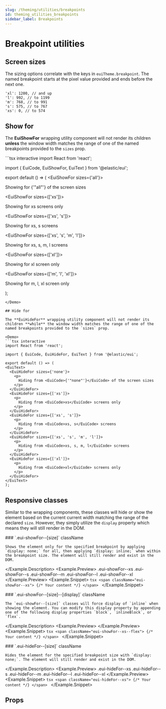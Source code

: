 ```yaml
---
slug: /theming/utilities/breakpoints
id: theming_utilities_breakpoints
sidebar_label: Breakpoints
---
```


# Breakpoint utilities

## Screen sizes

The sizing options correlate with the keys in `euiTheme.breakpoint`. The named breakpoint starts at the pixel value provided and ends before the next one.

```tsx
'xl': 1200, // and up
'l': 992, // to 1199
'm': 768, // to 991
's': 575, // to 767
'xs': 0, // to 574
```

## Show for

The **EuiShowFor** wrapping utility component will not render its children **unless** the window width matches the range of one of the named breakpoints provided to the `sizes` prop.

<Demo>
  ```tsx interactive
  import React from 'react';

  import { EuiCode, EuiShowFor, EuiText } from '@elastic/eui';

  export default () => (
  <EuiText>
    <EuiShowFor sizes={'all'}>
      <p>
        Showing for <EuiCode>{'"all"'}</EuiCode> of the screen sizes
      </p>
    </EuiShowFor>
    <EuiShowFor sizes={['xs']}>
      <p>
        Showing for <EuiCode>xs</EuiCode> screens only
      </p>
    </EuiShowFor>
    <EuiShowFor sizes={['xs', 's']}>
      <p>
        Showing for <EuiCode>xs, s</EuiCode> screens
      </p>
    </EuiShowFor>
    <EuiShowFor sizes={['xs', 's', 'm', 'l']}>
      <p>
        Showing for <EuiCode>xs, s, m, l</EuiCode> screens
      </p>
    </EuiShowFor>
    <EuiShowFor sizes={['xl']}>
      <p>
        Showing for <EuiCode>xl</EuiCode> screen only
      </p>
    </EuiShowFor>
    <EuiShowFor sizes={['m', 'l', 'xl']}>
      <p>
        Showing for <EuiCode>m, l, xl</EuiCode> screen only
      </p>
    </EuiShowFor>
  </EuiText>
  );
  ```
</Demo>

## Hide for

The **EuiHideFor** wrapping utility component will not render its children **while** the window width matches the range of one of the named breakpoints provided to the `sizes` prop.

<Demo>
  ```tsx interactive
  import React from 'react';

  import { EuiCode, EuiHideFor, EuiText } from '@elastic/eui';

  export default () => (
  <EuiText>
    <EuiHideFor sizes={'none'}>
      <p>
        Hiding from <EuiCode>{'"none"'}</EuiCode> of the screen sizes
      </p>
    </EuiHideFor>
    <EuiHideFor sizes={['xs']}>
      <p>
        Hiding from <EuiCode>xs</EuiCode> screens only
      </p>
    </EuiHideFor>
    <EuiHideFor sizes={['xs', 's']}>
      <p>
        Hiding from <EuiCode>xs, s</EuiCode> screens
      </p>
    </EuiHideFor>
    <EuiHideFor sizes={['xs', 's', 'm', 'l']}>
      <p>
        Hiding from <EuiCode>xs, s, m, l</EuiCode> screens
      </p>
    </EuiHideFor>
    <EuiHideFor sizes={['xl']}>
      <p>
        Hiding from <EuiCode>xl</EuiCode> screens only
      </p>
    </EuiHideFor>
  </EuiText>
  );
  ```
</Demo>

## Responsive classes

Similar to the wrapping components, these classes will hide or show the element based on the current current width matching the range of the declared `size`. However, they simply utilize the `display` property which means they will still render in the DOM.


<Example>
  <Example.Description>
    ### `.eui-showFor--[size]` <Badge color="hollow">className</Badge>

    Shows the element only for the specified breakpoint by applying `display: none;` for all, then applying `display: inline;` when within the breakpoint size. The element will still render and exist in the DOM.
  </Example.Description>
  <Example.Preview>
    <EuiCode className="eui-showFor--xs">.eui-showFor--xs</EuiCode>
    <EuiSpacer />
    <EuiCode className="eui-showFor--s">.eui-showFor--s</EuiCode>
    <EuiSpacer />
    <EuiCode className="eui-showFor--m">.eui-showFor--m</EuiCode>
    <EuiSpacer />
    <EuiCode className="eui-showFor--l">.eui-showFor--l</EuiCode>
    <EuiSpacer />
    <EuiCode className="eui-showFor--xl">.eui-showFor--xl</EuiCode>
  </Example.Preview>
  <Example.Snippet>
    ```tsx
    <span className="eui-showFor--xs">
      {/* Your content */}
    </span>
    ```
  </Example.Snippet>
</Example>


<Example>
  <Example.Description>
    ### `.eui-showFor--[size]--[display]` <Badge color="hollow">className</Badge>

    The `eui-showFor--[size]` classes will force display of `inline` when showing the element. You can modify this display property by appending one of the following display properties `block`, `inlineBlock`, or `flex`.
  </Example.Description>
  <Example.Preview>
    <ShowForExamplePreview />
  </Example.Preview>
  <Example.Snippet>
    ```tsx
    <span className="eui-showFor--xs--flex">
      {/* Your content */}
    </span>
    ```
  </Example.Snippet>
</Example>

<Example>
  <Example.Description>
    ### `.eui-hideFor--[size]` <Badge color="hollow">className</Badge>

    Hides the element for the specified breakpoint size with `display: none;`. The element will still render and exist in the DOM.
  </Example.Description>
  <Example.Preview>
    <EuiCode className="eui-hideFor--xs">.eui-hideFor--xs</EuiCode>
    <EuiSpacer />
    <EuiCode className="eui-hideFor--s">.eui-hideFor--s</EuiCode>
    <EuiSpacer />
    <EuiCode className="eui-hideFor--m">.eui-hideFor--m</EuiCode>
    <EuiSpacer />
    <EuiCode className="eui-hideFor--l">.eui-hideFor--l</EuiCode>
    <EuiSpacer />
    <EuiCode className="eui-hideFor--xl">.eui-hideFor--xl</EuiCode>
  </Example.Preview>
  <Example.Snippet>
    ```tsx
    <span className="eui-hideFor--xs">
      {/* Your content */}
    </span>
    ```
  </Example.Snippet>
</Example>

## Props


<PropTable definition={docgen.EuiShowFor} />

<PropTable definition={docgen.EuiHideFor} />
